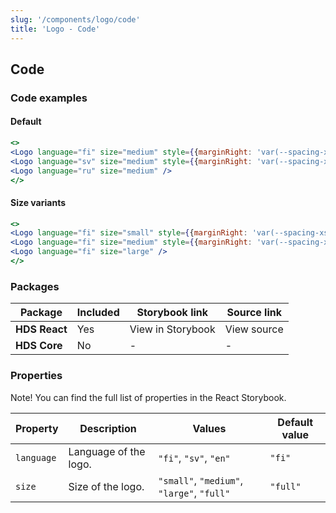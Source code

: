 ```yaml
---
slug: '/components/logo/code'
title: 'Logo - Code'
---
```




## Code

### Code examples 

#### Default
<Playground>

```jsx
<>
<Logo language="fi" size="medium" style={{marginRight: 'var(--spacing-xs)'}} /> 
<Logo language="sv" size="medium" style={{marginRight: 'var(--spacing-xs)'}} />
<Logo language="ru" size="medium" />
</>
```

</Playground>

#### Size variants
<Playground>


```jsx
<>
<Logo language="fi" size="small" style={{marginRight: 'var(--spacing-xs)'}} />  
<Logo language="fi" size="medium" style={{marginRight: 'var(--spacing-xs)'}} />
<Logo language="fi" size="large" />
</>
```

</Playground>


### Packages
| Package           | Included                      | Storybook link                                                                                                                      | Source link   |
| ----------------- | ----------------------------- | ----------------------------------------------------------------------------------------------------------------------------------- | ------------- |
| **HDS React**     | <IconCheckCircleFill /> Yes   | <Link size="M" external href="/storybook/react/?path=/story/components-logo">View in Storybook</Link> | <Link size="M" external href="https://github.com/City-of-Helsinki/helsinki-design-system/tree/master/packages/react/src/components/logo">View source</Link> |
| **HDS Core**      | <IconCrossCircle /> No        | - | - |

### Properties
Note! You can find the full list of properties in the <Link size="M" href="/storybook/react/?path=/story/components-logo" external>React Storybook.</Link>

| Property              | Description                     | Values                                     | Default value  |
| --------------------- | --------------------------------| ------------------------------------------ | -------------- |
| `language`            | Language of the logo.           | `"fi"`, `"sv"`, `"en"`                     | `"fi"`         |
| `size`                | Size of the logo.               | `"small"`, `"medium"`, `"large"`, `"full"` | `"full"`       |
